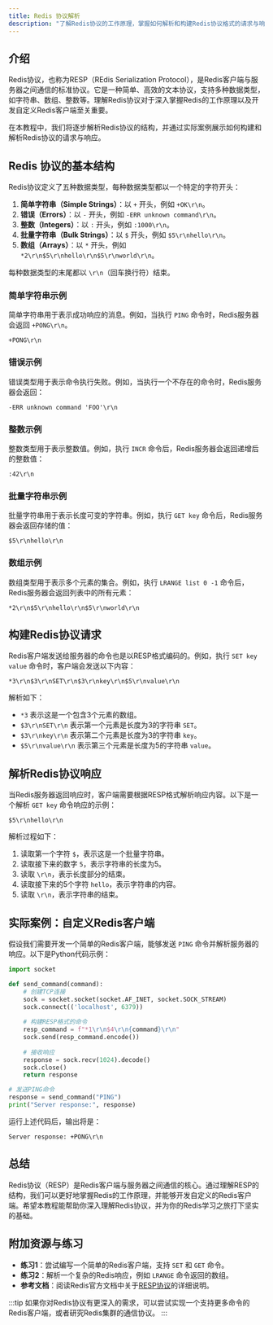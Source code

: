 ```yaml
---
title: Redis 协议解析
description: "了解Redis协议的工作原理，掌握如何解析和构建Redis协议格式的请求与响应。"
---
```


## 介绍

Redis协议，也称为RESP（REdis Serialization Protocol），是Redis客户端与服务器之间通信的标准协议。它是一种简单、高效的文本协议，支持多种数据类型，如字符串、数组、整数等。理解Redis协议对于深入掌握Redis的工作原理以及开发自定义Redis客户端至关重要。

在本教程中，我们将逐步解析Redis协议的结构，并通过实际案例展示如何构建和解析Redis协议的请求与响应。

## Redis 协议的基本结构

Redis协议定义了五种数据类型，每种数据类型都以一个特定的字符开头：

1. **简单字符串（Simple Strings）**：以 `+` 开头，例如 `+OK\r\n`。
2. **错误（Errors）**：以 `-` 开头，例如 `-ERR unknown command\r\n`。
3. **整数（Integers）**：以 `:` 开头，例如 `:1000\r\n`。
4. **批量字符串（Bulk Strings）**：以 `$` 开头，例如 `$5\r\nhello\r\n`。
5. **数组（Arrays）**：以 `*` 开头，例如 `*2\r\n$5\r\nhello\r\n$5\r\nworld\r\n`。

每种数据类型的末尾都以 `\r\n`（回车换行符）结束。

### 简单字符串示例

简单字符串用于表示成功响应的消息。例如，当执行 `PING` 命令时，Redis服务器会返回 `+PONG\r\n`。

```plaintext
+PONG\r\n
```

### 错误示例

错误类型用于表示命令执行失败。例如，当执行一个不存在的命令时，Redis服务器会返回：

```plaintext
-ERR unknown command 'FOO'\r\n
```

### 整数示例

整数类型用于表示整数值。例如，执行 `INCR` 命令后，Redis服务器会返回递增后的整数值：

```plaintext
:42\r\n
```

### 批量字符串示例

批量字符串用于表示长度可变的字符串。例如，执行 `GET key` 命令后，Redis服务器会返回存储的值：

```plaintext
$5\r\nhello\r\n
```

### 数组示例

数组类型用于表示多个元素的集合。例如，执行 `LRANGE list 0 -1` 命令后，Redis服务器会返回列表中的所有元素：

```plaintext
*2\r\n$5\r\nhello\r\n$5\r\nworld\r\n
```

## 构建Redis协议请求

Redis客户端发送给服务器的命令也是以RESP格式编码的。例如，执行 `SET key value` 命令时，客户端会发送以下内容：

```plaintext
*3\r\n$3\r\nSET\r\n$3\r\nkey\r\n$5\r\nvalue\r\n
```

解析如下：

- `*3` 表示这是一个包含3个元素的数组。
- `$3\r\nSET\r\n` 表示第一个元素是长度为3的字符串 `SET`。
- `$3\r\nkey\r\n` 表示第二个元素是长度为3的字符串 `key`。
- `$5\r\nvalue\r\n` 表示第三个元素是长度为5的字符串 `value`。

## 解析Redis协议响应

当Redis服务器返回响应时，客户端需要根据RESP格式解析响应内容。以下是一个解析 `GET key` 命令响应的示例：

```plaintext
$5\r\nhello\r\n
```

解析过程如下：

1. 读取第一个字符 `$`，表示这是一个批量字符串。
2. 读取接下来的数字 `5`，表示字符串的长度为5。
3. 读取 `\r\n`，表示长度部分的结束。
4. 读取接下来的5个字符 `hello`，表示字符串的内容。
5. 读取 `\r\n`，表示字符串的结束。

## 实际案例：自定义Redis客户端

假设我们需要开发一个简单的Redis客户端，能够发送 `PING` 命令并解析服务器的响应。以下是Python代码示例：

```python
import socket

def send_command(command):
    # 创建TCP连接
    sock = socket.socket(socket.AF_INET, socket.SOCK_STREAM)
    sock.connect(('localhost', 6379))
    
    # 构建RESP格式的命令
    resp_command = f"*1\r\n$4\r\n{command}\r\n"
    sock.send(resp_command.encode())
    
    # 接收响应
    response = sock.recv(1024).decode()
    sock.close()
    return response

# 发送PING命令
response = send_command("PING")
print("Server response:", response)
```

运行上述代码后，输出将是：

```plaintext
Server response: +PONG\r\n
```

## 总结

Redis协议（RESP）是Redis客户端与服务器之间通信的核心。通过理解RESP的结构，我们可以更好地掌握Redis的工作原理，并能够开发自定义的Redis客户端。希望本教程能帮助你深入理解Redis协议，并为你的Redis学习之旅打下坚实的基础。

## 附加资源与练习

- **练习1**：尝试编写一个简单的Redis客户端，支持 `SET` 和 `GET` 命令。
- **练习2**：解析一个复杂的Redis响应，例如 `LRANGE` 命令返回的数组。
- **参考文档**：阅读Redis官方文档中关于[RESP协议](https://redis.io/topics/protocol)的详细说明。

:::tip
如果你对Redis协议有更深入的需求，可以尝试实现一个支持更多命令的Redis客户端，或者研究Redis集群的通信协议。
:::